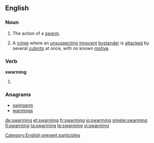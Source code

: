 ==English==

===Noun===
{{en-noun}}

# The action of a [[swarm]].
# {{colloquial|Canada}} A [[crime]] where an [[unsuspecting]] [[innocent]] [[bystander]] is [[attacked]] by several [[culprits]] at once, with no known [[motive]].

===Verb===
'''swarming'''
# {{present participle of|swarm}}

===Anagrams===
* [[swingarm#English|swingarm]]
* [[warmings#English|warmings]]

[[Category:English present participles]]

[[de:swarming]]
[[et:swarming]]
[[fr:swarming]]
[[io:swarming]]
[[simple:swarming]]
[[fi:swarming]]
[[ta:swarming]]
[[te:swarming]]
[[vi:swarming]]